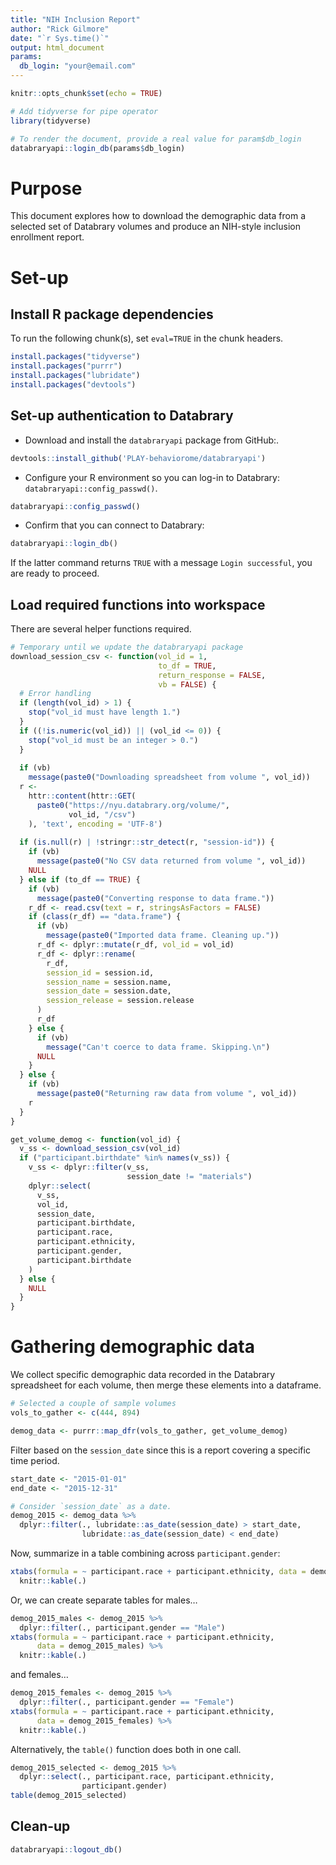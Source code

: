 ```yaml
---
title: "NIH Inclusion Report"
author: "Rick Gilmore"
date: "`r Sys.time()`"
output: html_document
params: 
  db_login: "your@email.com"
---
```


```r
knitr::opts_chunk$set(echo = TRUE)

# Add tidyverse for pipe operator
library(tidyverse)

# To render the document, provide a real value for param$db_login
databraryapi::login_db(params$db_login)
```

# Purpose

This document explores how to download the demographic data from a selected set of Databrary volumes and produce an NIH-style inclusion enrollment report.

# Set-up

## Install R package dependencies

To run the following chunk(s), set `eval=TRUE` in the chunk headers.

```r
install.packages("tidyverse")
install.packages("purrr")
install.packages("lubridate")
install.packages("devtools")
```

## Set-up authentication to Databrary

- Download and install the `databraryapi` package from GitHub:.

```r
devtools::install_github('PLAY-behaviorome/databraryapi')
```

- Configure your R environment so you can log-in to Databrary: `databraryapi::config_passwd()`.

```r
databraryapi::config_passwd()
```

- Confirm that you can connect to Databrary:

```r
databraryapi::login_db()
```

If the latter command returns `TRUE` with a message `Login successful`, you are ready to proceed.

## Load required functions into workspace

There are several helper functions required.

```r
# Temporary until we update the databraryapi package
download_session_csv <- function(vol_id = 1,
                                 to_df = TRUE,
                                 return_response = FALSE,
                                 vb = FALSE) {
  # Error handling
  if (length(vol_id) > 1) {
    stop("vol_id must have length 1.")
  }
  if ((!is.numeric(vol_id)) || (vol_id <= 0)) {
    stop("vol_id must be an integer > 0.")
  }
  
  if (vb)
    message(paste0("Downloading spreadsheet from volume ", vol_id))
  r <-
    httr::content(httr::GET(
      paste0("https://nyu.databrary.org/volume/",
             vol_id, "/csv")
    ), 'text', encoding = 'UTF-8')
  
  if (is.null(r) | !stringr::str_detect(r, "session-id")) {
    if (vb)
      message(paste0("No CSV data returned from volume ", vol_id))
    NULL
  } else if (to_df == TRUE) {
    if (vb)
      message(paste0("Converting response to data frame."))
    r_df <- read.csv(text = r, stringsAsFactors = FALSE)
    if (class(r_df) == "data.frame") {
      if (vb)
        message(paste0("Imported data frame. Cleaning up."))
      r_df <- dplyr::mutate(r_df, vol_id = vol_id)
      r_df <- dplyr::rename(
        r_df,
        session_id = session.id,
        session_name = session.name,
        session_date = session.date,
        session_release = session.release
      )
      r_df
    } else {
      if (vb)
        message("Can't coerce to data frame. Skipping.\n")
      NULL
    }
  } else {
    if (vb)
      message(paste0("Returning raw data from volume ", vol_id))
    r
  }
}

get_volume_demog <- function(vol_id) {
  v_ss <- download_session_csv(vol_id)
  if ("participant.birthdate" %in% names(v_ss)) {
    v_ss <- dplyr::filter(v_ss,
                          session_date != "materials")
    dplyr::select(
      v_ss,
      vol_id,
      session_date,
      participant.birthdate,
      participant.race,
      participant.ethnicity,
      participant.gender,
      participant.birthdate
    )
  } else {
    NULL
  }
}
```

# Gathering demographic data

We collect specific demographic data recorded in the Databrary spreadsheet for each volume, then merge these elements into a dataframe.

```r
# Selected a couple of sample volumes
vols_to_gather <- c(444, 894)

demog_data <- purrr::map_dfr(vols_to_gather, get_volume_demog)
```

Filter based on the `session_date` since this is a report covering a specific time period.

```r
start_date <- "2015-01-01"
end_date <- "2015-12-31"

# Consider `session_date` as a date.
demog_2015 <- demog_data %>%
  dplyr::filter(., lubridate::as_date(session_date) > start_date,
                lubridate::as_date(session_date) < end_date)
```

Now, summarize in a table combining across `participant.gender`:

```r
xtabs(formula = ~ participant.race + participant.ethnicity, data = demog_2015) %>%
  knitr::kable(.)
```

Or, we can create separate tables for males...

```r
demog_2015_males <- demog_2015 %>%
  dplyr::filter(., participant.gender == "Male")
xtabs(formula = ~ participant.race + participant.ethnicity, 
      data = demog_2015_males) %>%
  knitr::kable(.)
```

and females...

```r
demog_2015_females <- demog_2015 %>%
  dplyr::filter(., participant.gender == "Female")
xtabs(formula = ~ participant.race + participant.ethnicity, 
      data = demog_2015_females) %>%
  knitr::kable(.)
```

Alternatively, the `table()` function does both in one call.

```r
demog_2015_selected <- demog_2015 %>%
  dplyr::select(., participant.race, participant.ethnicity,
                participant.gender)
table(demog_2015_selected)
```

## Clean-up

```r
databraryapi::logout_db()
```

